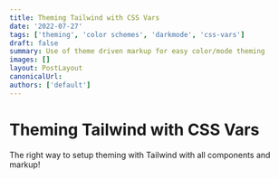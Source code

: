 ```yaml
---
title: Theming Tailwind with CSS Vars
date: '2022-07-27'
tags: ['theming', 'color schemes', 'darkmode', 'css-vars']
draft: false
summary: Use of theme driven markup for easy color/mode theming
images: []
layout: PostLayout
canonicalUrl:
authors: ['default']
---
```


# Theming Tailwind with CSS Vars

The right way to setup theming with Tailwind with all components and markup!

